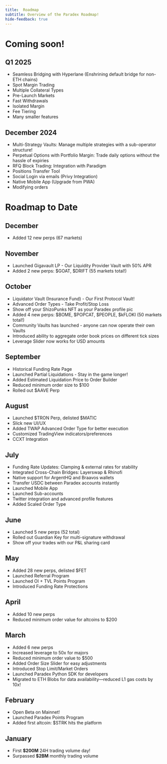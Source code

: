 ```yaml
---
title:  Roadmap
subtitle: Overview of the Paradex Roadmap!
hide-feedback: true
---
```


# Coming soon!

## Q1 2025

* Seamless Bridging with Hyperlane (Enshrining default bridge for non-ETH chains)
* Spot Margin Trading
* Multiple Collateral Types
* Pre-Launch Markets
* Fast Withdrawals
* Isolated Margin
* Fee Tiering
* Many smaller features

## December 2024

* Multi-Strategy Vaults: Manage multiple strategies with a sub-operator structure! 
* Perpetual Options with Portfolio Margin: Trade daily options without the hassle of expiries
* RFQ Block Trading: Integration with Paradigm
* Positions Transfer Tool
* Social Login via emails (Privy Integration)
* Native Mobile App (Upgrade from PWA)
* Modifying orders

# Roadmap to Date

## December
* Added 12 new perps (67 markets)

## November
* Launched Gigavault LP - Our Liquidity Provider Vault with 50% APR 
* Added 2 new perps: \$GOAT, \$DRIFT (55 markets total!) 

## October

* Liquidator Vault (Insurance Fund) - Our First Protocol Vault!
* Advanced Order Types - Take Profit/Stop Loss 
* Show off your ShizoPunks NFT as your Paradex profile pic ️
* Added 4 new perps: \$BOME, \$POPCAT, \$PEOPLE, \$kFLOKI (50 markets total!) 
* Community Vaults has launched - anyone can now operate their own Vaults 
* Introduced ability to aggregate order book prices on different tick sizes 
* Leverage Slider now works for USD amounts 

## September

* Historical Funding Rate Page
* Launched Partial Liquidations - Stay in the game longer! 
* Added Estimated Liquidation Price to Order Builder 
* Reduced minimum order size to $100 
* Rolled out \$AAVE Perp 

## August

* Launched \$TRON Perp, delisted \$MATIC 
* Slick new UI/UX 
* Added TWAP Advanced Order Type for better execution 
* Customized TradingView indicators/preferences 
* CCXT Integration 

## July

* Funding Rate Updates: Clamping & external rates for stability 
* Integrated Cross-Chain Bridges: Layerswap & Rhinofi 
* Native support for ArgentHQ and Braavos wallets 
* Transfer USDC between Paradex accounts instantly
* Launched Mobile App 
* Launched Sub-accounts 
* Twitter integration and advanced profile features
* Added Scaled Order Type

## June

* Launched 5 new perps (52 total) 
* Rolled out Guardian Key for multi-signature withdrawal 
* Show off your trades with our P\&L sharing card 

## May

* Added 28 new perps, delisted \$FET
* Launched Referral Program 
* Launched OI + TVL Points Program
* Introduced Funding Rate Protections

## April

* Added 10 new perps
* Reduced minimum order value for altcoins to $200

## March

* Added 6 new perps
* Increased leverage to 50x for majors
* Reduced minimum order value to $500 
* Added Order Size Slider for easy adjustments 
* Introduced Stop Limit/Market Orders 
* Launched Paradex Python SDK for developers 
* Migrated to ETH Blobs for data availability—reduced L1 gas costs by 10x! 

## February

* Open Beta on Mainnet!
* Launched Paradex Points Program 
* Added first altcoin: \$STRK hits the platform 

## January

* First **$200M** 24H trading volume day! 
* Surpassed **$2BM** monthly trading volume 
